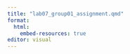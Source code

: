 ```yaml
---
title: "lab07_group01_assignment.qmd"
format: 
  html:
    embed-resources: true
editor: visual
---
```


